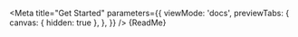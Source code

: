  
 
<Meta
  title="Get Started"
  parameters={{
    viewMode: 'docs',
    previewTabs: {
      canvas: { hidden: true },
    },
  }}
/> 
<Markdown>{ReadMe}</Markdown>
